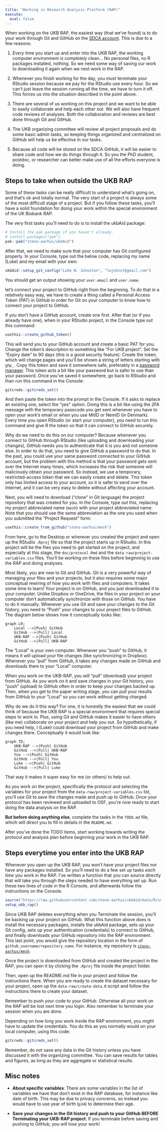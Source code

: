 ```yaml
---
title: "Working in Research Analysis Platform (RAP)"
execute: 
  eval: false
---
```


When working on the UKB RAP, the easiest way (that we've found) is to do
your work through Git and GitHub on the [SDCA
account](https://github.com/steno-aarhus/). This is due to a few
reasons:

1.  *Every* time you start up and enter into the UKB RAP, the working
    computer environment is *completely* clean... No personal files, no
    R packages installed, nothing. So we need some way of saving our
    work to downloading it again when we next work in the RAP.

2.  Whenever you finish working for the day, you *must* terminate your
    RStudio session because we pay for the RStudio use every hour. So we
    can't just leave the session running all the time, we have to turn
    it off. This forces us into the situation described in the point
    above.

3.  There are several of us working on this project and we want to be
    able to easily collaborate and help each other out. We will also
    have frequent code reviews of analyses. Both the collaboration and
    reviews are best done through Git and GitHub.

4.  The UKB organizing committee will review all project proposals and
    do some basic admin tasks, so keeping things organized and
    centralized on GitHub will help us be effective in our tasks.

5.  Because all code will be stored on the SDCA GitHub, it will be
    easier to share code and how we do things through it. So you the PhD
    student, postdoc, or researcher can better make use of all the
    efforts everyone is doing.

## Steps to take when outside the UKB RAP

::: callout-note
Some of these tasks can be really difficult to understand what's going
on, and that's ok and totally normal. The very start of a project is
always some of the most difficult stage of a project. But if you follow
these tasks, you'll have a solid foundation for doing your work within
the special environment of the UK Biobank RAP.
:::

The very first tasks you'll need to do is to install the ukbAid package:

```r
# Install the pak package if you haven't already.
# install.packages("pak")
pak::pak("steno-aarhus/ukbAid")
```

After that, we need to make sure that your computer has Git configured
properly. In your Console, type out the below code, replacing my name
(Luke) and my email with your own:

```r
ukbAid::setup_git_config("Luke W. Johnston", "lwjohnst@gmail.com")
```

You should get an output showing your `user.email` and `user.name`.

let's connect your project to GitHub right from the beginning. To do
that in a relatively easy way, we have to create a thing called a
Personal Access Token (PAT) in GitHub in order for Git on your computer
to know how to connect your project to GitHub.

If you don't have a GitHub account, create one first. After that (or if
you already have one), when in your RStudio project, in the Console type
out this command:

```r
usethis::create_github_token()
```

This will send you to your GitHub account and create a basic PAT for
you. Change the token's description to something like "For UKB project".
Set the "Expiry date" to 90 days (this is a good security feature).
Create the token, which will change pages and you'll be shown a string
of letters starting with `ghp_`. Copy this token and save it somewhere
safe, preferably in a [password
manager](https://www.pcmag.com/picks/the-best-password-managers). This
token acts a bit like your password but is safer to use than your
password. Once you've saved it somewhere, go back to RStudio and than
run this command in the Console:

```r
gitcreds::gitcreds_set()
```

And then paste the token into the prompt in the Console. If it asks to
replace an existing one, select the "yes" option. Doing this is a bit
like using the 2FA message with the temporary passcode you get sent
whenever you have to open your work's email or when you use MitID or
NemID (in Denmark). Every time you open RStudio (or start your
computer), you need to run this command and give R the token so that it
can connect to GitHub securely.

::: callout-important
Why do we need to do this on our computer? Because whenever you connect
to GitHub through RStudio (like uploading and downloading your changes),
GitHub needs you to authenticate that it is you and not someone else. In
order to do that, you need to give GitHub a password to do that. In the
past, you could use your same password connected to your GitHub account,
but the problem with this method is that your password gets sent over
the Internet many times, which increases the risk that someone will
maliciously obtain your password. So instead, we use a temporary,
restricted-access token that we can easily create and delete. This token
only has limited access to your account, so it is safer to send over the
Internet, and it can be very easy to delete without affecting your
account.
:::

Next, you will need to download ("clone" in Git language) the project
repository that was created for you. In the Console, type out this,
replacing my project abbreviated name (`mesh`) with your project
abbreviated name. Note that you should use the same abbreviation as the
one you used when you submitted the "Project Request" form:

```r
usethis::create_from_github("steno-aarhus/mesh")
```

From here, go to the Desktop or wherever you created the project and
open up the RStudio `.Rproj` file so that the project starts up in
RStudio. In this project will be the files you need to get started on
the project, and especially at this stage, the `doc/protocol.Rmd` and
the `data-raw/project-variables.csv` files. You'll be working on these
files before beginning to use the RAP and doing analyses.

Most likely, you are new to Git and GitHub. Git is a very powerful way
of managing your files and your projects, but it also requires some
major conceptual rewiring of how you work with files and computers. It
takes some time to learn! Your project is on GitHub, and you just
downloaded it to your computer. Unlike Dropbox or OneDrive, the files in
your project on your computer don't automatically synchronize with those
on GitHub. You have to do it manually. Whenever you use Git and save
your changes to the Git history, you need to "Push" your changes to your
project files to GitHub. The diagram below shows how it conceptually
looks like:

```mermaid
graph LR;
    Local -->|Push| GitHub
    GitHub -->|Pull| Local
    UKB-RAP -->|Push| GitHub
    GitHub -->|Pull| UKB-RAP
```

The "Local" is your own computer. Whenever you "push" to GitHub, it
means it will upload your file changes (like synchronizing in Dropbox).
Whenever you "pull" from GitHub, it takes any changes made on GitHub and
downloads them to your "Local" computer.

When you work on the UKB-RAP, you will "pull" (download) your project
from GitHub. As you work on it and save changes in your Git history, you
"push" (upload) to GitHub often in order to keep your changes backed up.
Then, when you get to the paper writing stage, you can pull your results
from GitHub to your "Local" so you can work without getting charged.

::: callout-note
Why do we do it this way? For one, it is honestly the easiest that we
could think of because the UKB RAP is a special environment that
requires special steps to work in. Plus, using Git and GitHub makes it
easier to have others (like me) collaborate on your project and help you
out. So hypothetically, if you need help, I (Luke) could download your
project from GitHub and make changes there. Conceptually it would look
like:

```mermaid
graph TD;
    UKB-RAP -->|Push| GitHub
    GitHub -->|Pull| UKB-RAP
    You -->|Push| GitHub
    GitHub -->|Pull| You
    Luke -->|Push| GitHub
    GitHub -->|Pull| Luke
```

That way it makes it super easy for me (or others) to help out.
:::

As you work on the project, specifically the protocol and selecting the
variables for your project from the `data-raw/project-variables.csv`
list, you'll use Git to save the changes made and push up to GitHub.
Once your protocol has been reviewed and uploaded to OSF, you're now
ready to start doing the data analysis on the RAP.

**But before doing anything else**, complete the tasks in the `TODO.md`
file, which will direct you to fill in details in the `README.md`.

After you've done the TODO items, start working towards writing the
protocol and analysis plan before beginning your work in the UKB RAP.

## Steps everytime you enter into the UKB RAP

Whenever you open up the UKB RAP, you won't have your project files nor
have any packages installed. So you'll need to do a few set up tasks
*each time* you work in the RAP. I've written a function that you can
source directly that will take you through the steps needed to have
everything set up. Run these two lines of code in the R Console, and
afterwards follow the instructions on the Console.

```r
source("https://raw.githubusercontent.com/steno-aarhus/ukbAid/main/R/setup-ukb-rap.R")
setup_ukb_rap()
```

Since UKB RAP deletes everything when you Terminate the session, you'll
be backing up your project on GitHub. What this function above does is
install the necessary packages, installs the ukbAid package, sets up
your Git config, sets up your authentication (credentials) to connect to
GitHub, and finally downloads your GitHub repository into the RAP
environment. This last point, you would give the repository location in
the form of `github_username/repository_name`. For instance, my
repository is
[`steno-aarhus/mesh`](https://github.com/steno-aarhus/mesh).

<!-- TODO: Change the function to only look in steno-aarhus -->

Once the project is downloaded from GitHub and created the project in
the RAP, you can open it by clicking the `.Rproj` file inside the
project folder.

Then, open up the README.md file in your project and follow the
instructions there. When you are ready to create the dataset necessary
for your project, open up the `data-raw/create-data.R` script and follow
the instructions there to create your dataset.

Remember to push your code to your GitHub. Otherwise all your work on
the RAP will be lost next time you login. Also remember to terminate
your session when you are done.

Depending on how long you work inside the RAP environment, you *might*
have to update the credentials. You do this as you normally would on
your local computer, using this code:

```r
gitcreds::gitcreds_set()
```

Remember, do not save any data in the Git history unless you have
discussed it with the organizing committee. You can save results for
tables and figures, as long as they are aggregate or statistical
results.

## Misc notes

-   **About specific variables**: There are some variables in the list
    of variables we have that don't exist in the RAP database, for
    instance like date of birth. This may be due to privacy concerns, so
    instead you would have to use year of birth (`p34`) to determine
    their age.

-   **Save your changes in the Git history and push to your GitHub
    BEFORE Terminating your UKB-RAP project**: If you terminate before
    saving and pushing to GitHub, you *will* lose your work!

